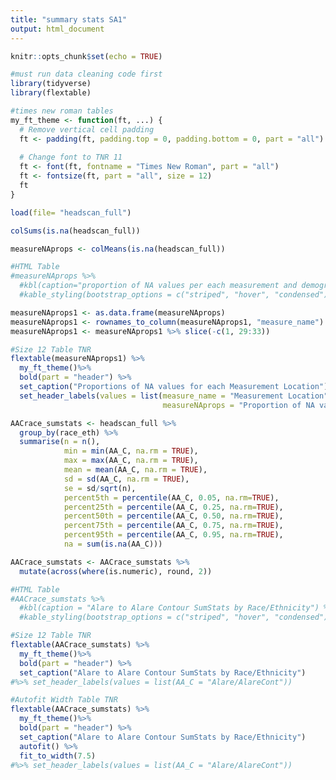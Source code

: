 ```yaml
---
title: "summary stats SA1"
output: html_document
---
```


```r
knitr::opts_chunk$set(echo = TRUE)
```

```r
#must run data cleaning code first
library(tidyverse)
library(flextable)
```

```r
#times new roman tables
my_ft_theme <- function(ft, ...) {
  # Remove vertical cell padding
  ft <- padding(ft, padding.top = 0, padding.bottom = 0, part = "all")
  
  # Change font to TNR 11
  ft <- font(ft, fontname = "Times New Roman", part = "all")
  ft <- fontsize(ft, part = "all", size = 12)
  ft
}
```

```r
load(file= "headscan_full")
```


```r
colSums(is.na(headscan_full))
```
```r
measureNAprops <- colMeans(is.na(headscan_full))

#HTML Table
#measureNAprops %>% 
  #kbl(caption="proportion of NA values per each measurement and demographic") %>% 
  #kable_styling(bootstrap_options = c("striped", "hover", "condensed"), full_width = TRUE)

measureNAprops1 <- as.data.frame(measureNAprops)
measureNAprops1 <- rownames_to_column(measureNAprops1, "measure_name")
measureNAprops1 <- measureNAprops1 %>% slice(-c(1, 29:33))

#Size 12 Table TNR
flextable(measureNAprops1) %>%
  my_ft_theme()%>% 
  bold(part = "header") %>% 
  set_caption("Proportions of NA values for each Measurement Location") %>% 
  set_header_labels(values = list(measure_name = "Measurement Location",
                                  measureNAprops = "Proportion of NA values"))

```


```r
AACrace_sumstats <- headscan_full %>% 
  group_by(race_eth) %>% 
  summarise(n = n(),
            min = min(AA_C, na.rm = TRUE),
            max = max(AA_C, na.rm = TRUE),
            mean = mean(AA_C, na.rm = TRUE),
            sd = sd(AA_C, na.rm = TRUE),
            se = sd/sqrt(n),
            percent5th = percentile(AA_C, 0.05, na.rm=TRUE),
            percent25th = percentile(AA_C, 0.25, na.rm=TRUE),
            percent50th = percentile(AA_C, 0.50, na.rm=TRUE),
            percent75th = percentile(AA_C, 0.75, na.rm=TRUE),
            percent95th = percentile(AA_C, 0.95, na.rm=TRUE),
            na = sum(is.na(AA_C)))

AACrace_sumstats <- AACrace_sumstats %>% 
  mutate(across(where(is.numeric), round, 2))

#HTML Table            
#AACrace_sumstats %>% 
  #kbl(caption = "Alare to Alare Contour SumStats by Race/Ethnicity") %>% 
  #kable_styling(bootstrap_options = c("striped", "hover", "condensed"), full_width = TRUE)

#Size 12 Table TNR
flextable(AACrace_sumstats) %>%
  my_ft_theme()%>% 
  bold(part = "header") %>% 
  set_caption("Alare to Alare Contour SumStats by Race/Ethnicity") 
#%>% set_header_labels(values = list(AA_C = "Alare/AlareCont"))

#Autofit Width Table TNR
flextable(AACrace_sumstats) %>%
  my_ft_theme()%>% 
  bold(part = "header") %>% 
  set_caption("Alare to Alare Contour SumStats by Race/Ethnicity") 
  autofit() %>% 
  fit_to_width(7.5) 
#%>% set_header_labels(values = list(AA_C = "Alare/AlareCont"))
```

